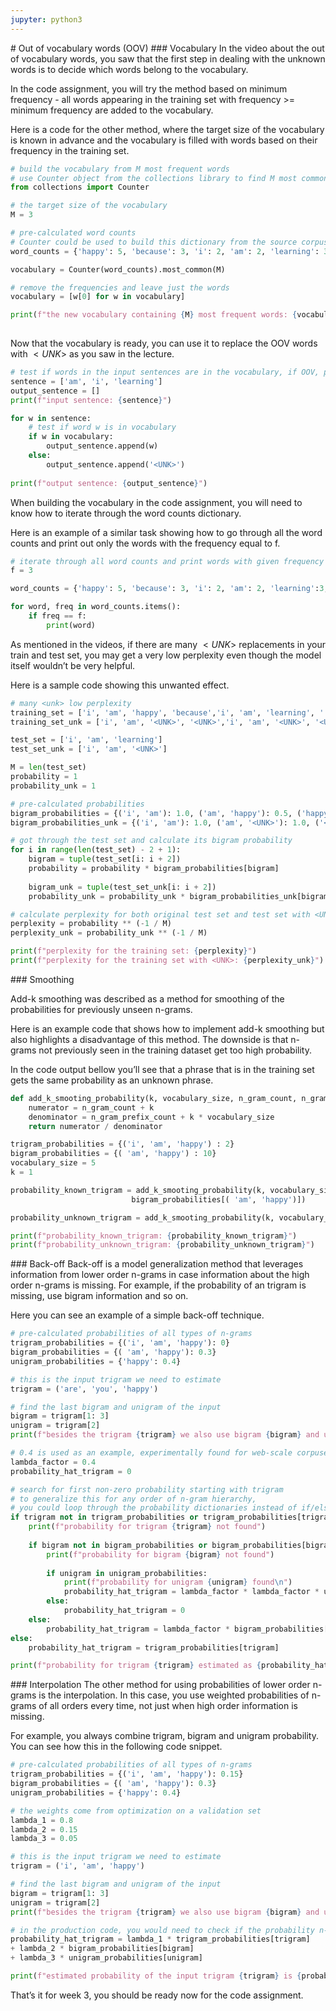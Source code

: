 ```yaml
---
jupyter: python3
---
```


<a name="oov-words"></a>
# Out of vocabulary words (OOV)
<a name="vocabulary"></a>
### Vocabulary
In the video about the out of vocabulary words, you saw that the first step in dealing with the unknown words is to decide which words belong to the vocabulary. 

In the code assignment, you will try the method based on minimum frequency - all words appearing in the training set with frequency >= minimum frequency are added to the vocabulary.

Here is a code for the other method, where the target size of the vocabulary is known in advance and the vocabulary is filled with words based on their frequency in the training set.

```python
# build the vocabulary from M most frequent words
# use Counter object from the collections library to find M most common words
from collections import Counter

# the target size of the vocabulary
M = 3

# pre-calculated word counts
# Counter could be used to build this dictionary from the source corpus
word_counts = {'happy': 5, 'because': 3, 'i': 2, 'am': 2, 'learning': 3, '.': 1}

vocabulary = Counter(word_counts).most_common(M)

# remove the frequencies and leave just the words
vocabulary = [w[0] for w in vocabulary]

print(f"the new vocabulary containing {M} most frequent words: {vocabulary}\n") 
    
```

Now that the vocabulary is ready, you can use it to replace the OOV words with $<UNK>$ as you saw in the lecture.

```python
# test if words in the input sentences are in the vocabulary, if OOV, print <UNK>
sentence = ['am', 'i', 'learning']
output_sentence = []
print(f"input sentence: {sentence}")

for w in sentence:
    # test if word w is in vocabulary
    if w in vocabulary:
        output_sentence.append(w)
    else:
        output_sentence.append('<UNK>')
        
print(f"output sentence: {output_sentence}")
```

When building the vocabulary in the code assignment, you will need to know how to iterate through the word counts dictionary. 

Here is an example of a similar task showing how to go through all the word counts and print out only the words with the frequency equal to f. 

```python
# iterate through all word counts and print words with given frequency f
f = 3

word_counts = {'happy': 5, 'because': 3, 'i': 2, 'am': 2, 'learning':3, '.': 1}

for word, freq in word_counts.items():
    if freq == f:
        print(word)
```

As mentioned in the videos, if there are many $<UNK>$ replacements in your train and test set, you may get a very low perplexity even though the model itself wouldn't be very helpful. 
    
Here is a sample code showing this unwanted effect. 

```python
# many <unk> low perplexity 
training_set = ['i', 'am', 'happy', 'because','i', 'am', 'learning', '.']
training_set_unk = ['i', 'am', '<UNK>', '<UNK>','i', 'am', '<UNK>', '<UNK>']

test_set = ['i', 'am', 'learning']
test_set_unk = ['i', 'am', '<UNK>']

M = len(test_set)
probability = 1
probability_unk = 1

# pre-calculated probabilities
bigram_probabilities = {('i', 'am'): 1.0, ('am', 'happy'): 0.5, ('happy', 'because'): 1.0, ('because', 'i'): 1.0, ('am', 'learning'): 0.5, ('learning', '.'): 1.0}
bigram_probabilities_unk = {('i', 'am'): 1.0, ('am', '<UNK>'): 1.0, ('<UNK>', '<UNK>'): 0.5, ('<UNK>', 'i'): 0.25}

# got through the test set and calculate its bigram probability
for i in range(len(test_set) - 2 + 1):
    bigram = tuple(test_set[i: i + 2])
    probability = probability * bigram_probabilities[bigram]
        
    bigram_unk = tuple(test_set_unk[i: i + 2])
    probability_unk = probability_unk * bigram_probabilities_unk[bigram_unk]

# calculate perplexity for both original test set and test set with <UNK>
perplexity = probability ** (-1 / M)
perplexity_unk = probability_unk ** (-1 / M)

print(f"perplexity for the training set: {perplexity}")
print(f"perplexity for the training set with <UNK>: {perplexity_unk}")
```

<a name="smoothing"></a>
### Smoothing

Add-k smoothing was described as a method for smoothing of the probabilities for previously unseen n-grams. 

Here is an example code that shows how to implement add-k smoothing but also highlights a disadvantage of this method. The downside is that n-grams not previously seen in the training dataset get too high probability. 

In the code output bellow you'll see that a phrase that is in the training set gets the same probability as an unknown phrase.

```python
def add_k_smooting_probability(k, vocabulary_size, n_gram_count, n_gram_prefix_count):
    numerator = n_gram_count + k
    denominator = n_gram_prefix_count + k * vocabulary_size
    return numerator / denominator

trigram_probabilities = {('i', 'am', 'happy') : 2}
bigram_probabilities = {( 'am', 'happy') : 10}
vocabulary_size = 5
k = 1

probability_known_trigram = add_k_smooting_probability(k, vocabulary_size, trigram_probabilities[('i', 'am', 'happy')], 
                           bigram_probabilities[( 'am', 'happy')])

probability_unknown_trigram = add_k_smooting_probability(k, vocabulary_size, 0, 0)

print(f"probability_known_trigram: {probability_known_trigram}")
print(f"probability_unknown_trigram: {probability_unknown_trigram}")
```

<a name="backoff"></a>
### Back-off
Back-off is a model generalization method that leverages information from lower order n-grams in case information about the high order n-grams is missing. For example, if the probability of an trigram is missing, use bigram information and so on.

Here you can see an example of a simple back-off technique.

```python
# pre-calculated probabilities of all types of n-grams
trigram_probabilities = {('i', 'am', 'happy'): 0}
bigram_probabilities = {( 'am', 'happy'): 0.3}
unigram_probabilities = {'happy': 0.4}

# this is the input trigram we need to estimate
trigram = ('are', 'you', 'happy')

# find the last bigram and unigram of the input
bigram = trigram[1: 3]
unigram = trigram[2]
print(f"besides the trigram {trigram} we also use bigram {bigram} and unigram ({unigram})\n")

# 0.4 is used as an example, experimentally found for web-scale corpuses when using the "stupid" back-off
lambda_factor = 0.4
probability_hat_trigram = 0

# search for first non-zero probability starting with trigram
# to generalize this for any order of n-gram hierarchy, 
# you could loop through the probability dictionaries instead of if/else cascade
if trigram not in trigram_probabilities or trigram_probabilities[trigram] == 0:
    print(f"probability for trigram {trigram} not found")
    
    if bigram not in bigram_probabilities or bigram_probabilities[bigram] == 0:
        print(f"probability for bigram {bigram} not found")
        
        if unigram in unigram_probabilities:
            print(f"probability for unigram {unigram} found\n")
            probability_hat_trigram = lambda_factor * lambda_factor * unigram_probabilities[unigram]
        else:
            probability_hat_trigram = 0
    else:
        probability_hat_trigram = lambda_factor * bigram_probabilities[bigram]
else:
    probability_hat_trigram = trigram_probabilities[trigram]

print(f"probability for trigram {trigram} estimated as {probability_hat_trigram}")
```

<a name="interpolation"></a>
### Interpolation
The other method for using probabilities of lower order n-grams is the interpolation. In this case, you use weighted probabilities of n-grams of all orders every time, not just when high order information is missing. 

For example, you always combine trigram, bigram and unigram probability. You can see how this in the following code snippet.

```python
# pre-calculated probabilities of all types of n-grams
trigram_probabilities = {('i', 'am', 'happy'): 0.15}
bigram_probabilities = {( 'am', 'happy'): 0.3}
unigram_probabilities = {'happy': 0.4}

# the weights come from optimization on a validation set
lambda_1 = 0.8
lambda_2 = 0.15
lambda_3 = 0.05

# this is the input trigram we need to estimate
trigram = ('i', 'am', 'happy')

# find the last bigram and unigram of the input
bigram = trigram[1: 3]
unigram = trigram[2]
print(f"besides the trigram {trigram} we also use bigram {bigram} and unigram ({unigram})\n")

# in the production code, you would need to check if the probability n-gram dictionary contains the n-gram
probability_hat_trigram = lambda_1 * trigram_probabilities[trigram] 
+ lambda_2 * bigram_probabilities[bigram]
+ lambda_3 * unigram_probabilities[unigram]

print(f"estimated probability of the input trigram {trigram} is {probability_hat_trigram}")
```

That's it for week 3, you should be ready now for the code assignment. 

